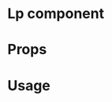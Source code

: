 
<Meta title="MDX|Lp" component={Lp} />

# Lp component

<Description of={Lp} />

# Props

<Props of={Lp} />

# Usage

<Preview withSource>
  <Story name="basic sample">
    <Lp document={lpCertificate} handleObfuscation={action("handleObfuscation")} />
  </Story>
  <Story name="example with warning">
    <Lp
      document={lpCertificate}
      rawDocument={{ signature: { targetHash: "abc" } }}
      handleObfuscation={action("handleObfuscation")}
    />
  </Story>
</Preview>

